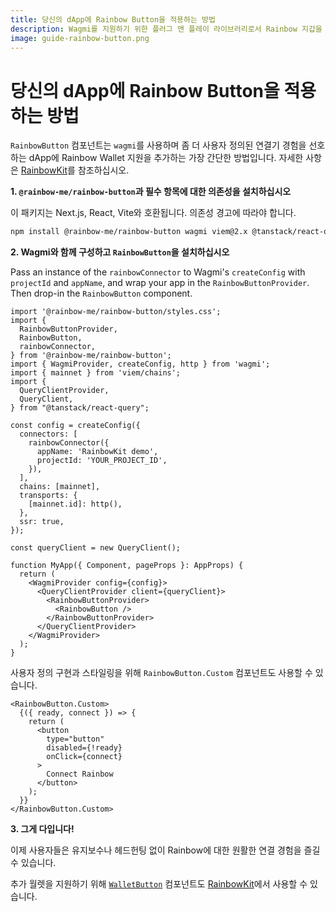 ```yaml
---
title: 당신의 dApp에 Rainbow Button을 적용하는 방법
description: Wagmi를 지원하기 위한 플러그 앤 플레이 라이브러리로서 Rainbow 지갑을 당신의 dApp에 추가하는 가장 간단한 방법입니다.
image: guide-rainbow-button.png
---
```


# 당신의 dApp에 Rainbow Button을 적용하는 방법

`RainbowButton` 컴포넌트는 `wagmi`를 사용하며 좀 더 사용자 정의된 연결기 경험을 선호하는 dApp에 Rainbow Wallet 지원을 추가하는 가장 간단한 방법입니다. 자세한 사항은 [RainbowKit](https://www.rainbowkit.com/docs/installation)를 참조하십시오.

**1. `@rainbow-me/rainbow-button`과 필수 항목에 대한 의존성을 설치하십시오**

이 패키지는 Next.js, React, Vite와 호환됩니다. 의존성 경고에 따라야 합니다.

```bash
npm install @rainbow-me/rainbow-button wagmi viem@2.x @tanstack/react-query
```

**2. Wagmi와 함께 구성하고 `RainbowButton`을 설치하십시오**

Pass an instance of the `rainbowConnector` to Wagmi's `createConfig` with `projectId` and `appName`, and wrap your app in the `RainbowButtonProvider`. Then drop-in the `RainbowButton` component.

```tsx
import '@rainbow-me/rainbow-button/styles.css';
import {
  RainbowButtonProvider,
  RainbowButton,
  rainbowConnector,
} from '@rainbow-me/rainbow-button';
import { WagmiProvider, createConfig, http } from 'wagmi';
import { mainnet } from 'viem/chains';
import {
  QueryClientProvider,
  QueryClient,
} from "@tanstack/react-query";

const config = createConfig({
  connectors: [
    rainbowConnector({
      appName: 'RainbowKit demo',
      projectId: 'YOUR_PROJECT_ID',
    }),
  ],
  chains: [mainnet],
  transports: {
    [mainnet.id]: http(),
  },
  ssr: true,
});

const queryClient = new QueryClient();

function MyApp({ Component, pageProps }: AppProps) {
  return (
    <WagmiProvider config={config}>
      <QueryClientProvider client={queryClient}>
        <RainbowButtonProvider>
          <RainbowButton />
        </RainbowButtonProvider>
      </QueryClientProvider>
    </WagmiProvider>
  );
}
```

사용자 정의 구현과 스타일링을 위해 `RainbowButton.Custom` 컴포넌트도 사용할 수 있습니다.

```tsx
<RainbowButton.Custom>
  {({ ready, connect }) => {
    return (
      <button
        type="button"
        disabled={!ready}
        onClick={connect}
      >
        Connect Rainbow
      </button>
    );
  }}
</RainbowButton.Custom>
```

**3. 그게 다입니다!**

이제 사용자들은 유지보수나 헤드헌팅 없이 Rainbow에 대한 원활한 연결 경험을 즐길 수 있습니다.

추가 월렛을 지원하기 위해 [`WalletButton`](https://www.rainbowkit.com/docs/wallet-button) 컴포넌트도 [RainbowKit](https://www.rainbowkit.com/docs/installation)에서 사용할 수 있습니다.
